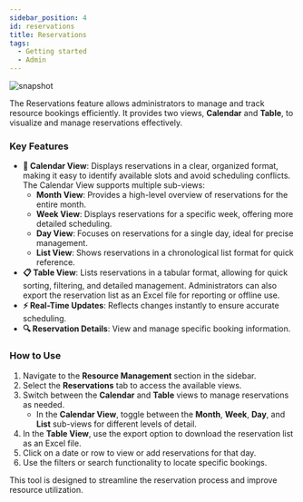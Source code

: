 ```yaml
---
sidebar_position: 4
id: reservations
title: Reservations
tags:
  - Getting started
  - Admin
---
```




<BrowserWindow url={url}>

![snapshot](/assets/admin/resource-management-reservations.png)

</BrowserWindow>

The Reservations feature allows administrators to manage and track resource bookings efficiently. It provides two views, **Calendar** and **Table**, to visualize and manage reservations effectively.

### Key Features

- **📅 Calendar View**: Displays reservations in a clear, organized format, making it easy to identify available slots and avoid scheduling conflicts. The Calendar View supports multiple sub-views:
  - **Month View**: Provides a high-level overview of reservations for the entire month.
  - **Week View**: Displays reservations for a specific week, offering more detailed scheduling.
  - **Day View**: Focuses on reservations for a single day, ideal for precise management.
  - **List View**: Shows reservations in a chronological list format for quick reference.
- **📋 Table View**: Lists reservations in a tabular format, allowing for quick sorting, filtering, and detailed management. Administrators can also export the reservation list as an Excel file for reporting or offline use.
- **⚡ Real-Time Updates**: Reflects changes instantly to ensure accurate scheduling.
- **🔍 Reservation Details**: View and manage specific booking information.

### How to Use

1. Navigate to the **Resource Management** section in the sidebar.
2. Select the **Reservations** tab to access the available views.
3. Switch between the **Calendar** and **Table** views to manage reservations as needed.
   - In the **Calendar View**, toggle between the **Month**, **Week**, **Day**, and **List** sub-views for different levels of detail.
4. In the **Table View**, use the export option to download the reservation list as an Excel file.
5. Click on a date or row to view or add reservations for that day.
6. Use the filters or search functionality to locate specific bookings.

This tool is designed to streamline the reservation process and improve resource utilization.
